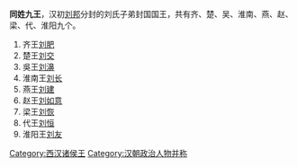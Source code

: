 '''同姓九王'''，汉初[[刘邦|刘邦]]分封的刘氏子弟封国国王，共有齐、楚、吴、淮南、燕、赵、梁、代、淮阳九个。

#齐王[[刘肥|刘肥]]
#楚王[[刘交|刘交]]
#吳王[[刘濞|刘濞]]
#淮南王[[刘长_(淮南王)|刘长]]
#燕王[[刘建_(燕王)|刘建]]
#赵王[[刘如意|刘如意]]
#梁王[[刘恢|刘恢]]
#代王[[汉文帝|刘恒]]
#淮阳王[[刘友_(赵王)|刘友]]

[[Category:西汉诸侯王|Category:西汉诸侯王]]
[[Category:汉朝政治人物并称|Category:汉朝政治人物并称]]